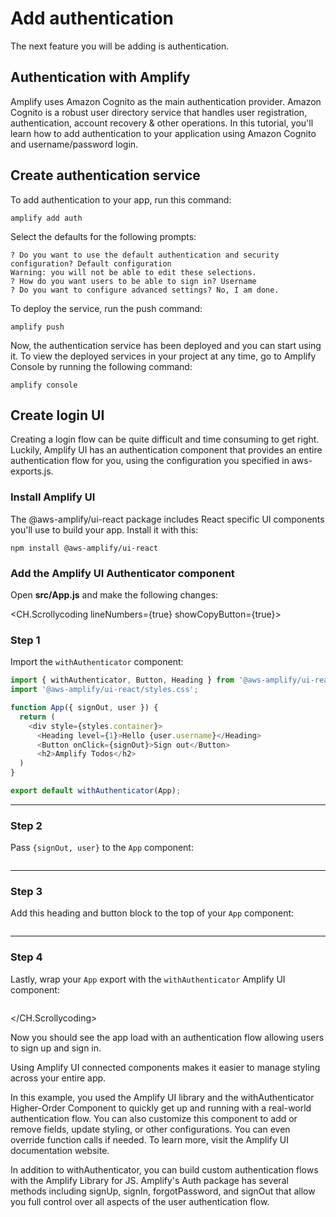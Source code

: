 # Add authentication

The next feature you will be adding is authentication.

## Authentication with Amplify

Amplify uses Amazon Cognito as the main authentication provider. Amazon Cognito is a robust user directory service that handles user registration, authentication, account recovery & other operations. In this tutorial, you'll learn how to add authentication to your application using Amazon Cognito and username/password login.

## Create authentication service

To add authentication to your app, run this command:

```
amplify add auth
```

Select the defaults for the following prompts:

```
? Do you want to use the default authentication and security configuration? Default configuration
Warning: you will not be able to edit these selections.
? How do you want users to be able to sign in? Username
? Do you want to configure advanced settings? No, I am done.
```

To deploy the service, run the push command:

```
amplify push

```

Now, the authentication service has been deployed and you can start using it. To view the deployed services in your project at any time, go to Amplify Console by running the following command:

```
amplify console
```

## Create login UI

Creating a login flow can be quite difficult and time consuming to get right. Luckily, Amplify UI has an authentication component that provides an entire authentication flow for you, using the configuration you specified in aws-exports.js.

### Install Amplify UI

The @aws-amplify/ui-react package includes React specific UI components you'll use to build your app. Install it with this:

```
npm install @aws-amplify/ui-react
```

### Add the Amplify UI Authenticator component

Open <b>src/App.js</b> and make the following changes:

<CH.Scrollycoding lineNumbers={true} showCopyButton={true}>

### Step 1

Import the `withAuthenticator` component:

```js app.js mark=1:2
import { withAuthenticator, Button, Heading } from '@aws-amplify/ui-react';
import '@aws-amplify/ui-react/styles.css';

function App({ signOut, user }) {
  return (
    <div style={styles.container}>
      <Heading level={1}>Hello {user.username}</Heading>
      <Button onClick={signOut}>Sign out</Button>
      <h2>Amplify Todos</h2>
  )
}

export default withAuthenticator(App);
```

---

### Step 2

Pass `{signOut, user}` to the `App` component:

```js app.js mark=4:4

```

---

### Step 3

Add this heading and button block to the top of your `App` component:

```js app.js mark=5:10

```

---

### Step 4

Lastly, wrap your `App` export with the `withAuthenticator` Amplify UI component:

```js app.js mark=13:13

```

</CH.Scrollycoding>

Now you should see the app load with an authentication flow allowing users to sign up and sign in.

Using Amplify UI connected components makes it easier to manage styling across your entire app.

In this example, you used the Amplify UI library and the withAuthenticator Higher-Order Component to quickly get up and running with a real-world authentication flow. You can also customize this component to add or remove fields, update styling, or other configurations. You can even override function calls if needed. To learn more, visit the Amplify UI documentation website.

In addition to withAuthenticator, you can build custom authentication flows with the Amplify Library for JS. Amplify's Auth package has several methods including signUp, signIn, forgotPassword, and signOut that allow you full control over all aspects of the user authentication flow.

<div style={{ height: 999 }} />
